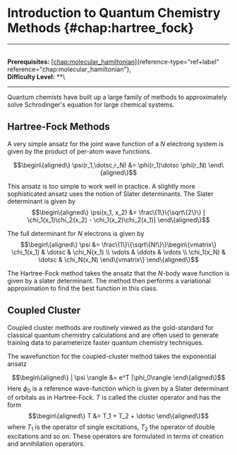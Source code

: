 # Introduction to Quantum Chemistry Methods \{#chap:hartree_fock\}

------------------------------------------------------------------------

\
**Prerequisites:**
[\[chap:molecular_hamiltonian\]](#chap:molecular_hamiltonian)\{reference-type="ref+label"
reference="chap:molecular_hamiltonian"\},\
**Difficulty Level:** \*\*\

------------------------------------------------------------------------

Quantum chemists have built up a large family of methods to
approximately solve Schrodinger's equation for large chemical systems.

## Hartree-Fock Methods

A very simple ansatz for the joint wave function of a $N$ electrong
system is given by the product of per-atom wave functions.

$$\begin\{aligned\}
\psi(r_1,\dotsc,r_N) &= \phi(r_1)\dotsc \phi(r_N)
\end\{aligned\}$$

This ansatz is too simple to work well in practice. A slightly more
sophisticated ansatz uses the notion of Slater determinants. The Slater
determinant is given by $$\begin\{aligned\}
\psi(x_1, x_2) &= \frac\{1\}\{\sqrt\{2\}\} [ \chi_1(x_1)\chi_2(x_2) - \chi_1(x_2)\chi_2(x_1)]
\end\{aligned\}$$

The full determinant for $N$ electrons is given by $$\begin\{aligned\}
\psi &= \frac\{1\}\{\sqrt\{N!\}\}\begin\{vmatrix\}
    \chi_1(x_1) & \dotsc & \chi_N(x_1) \\
    \vdots & \ddots & \vdots \\
    \chi_1(x_N) & \dotsc & \chi_N(x_N)
    \end\{vmatrix\}
\end\{aligned\}$$

The Hartree-Fock method takes the ansatz that the $N$-body wave function
is given by a slater determinant. The method then performs a variational
approximation to find the best function in this class.

## Coupled Cluster

Coupled cluster methods are routinely viewed as the gold-standard for
classical quantum chemistry calculations and are often used to generate
training data to parameterize faster quantum chemistry techniques.

The wavefunction for the coupled-cluster method takes the exponential
ansatz

$$\begin\{aligned\}
| \psi \rangle &= e^T |\phi_0\rangle
\end\{aligned\}$$ Here $\phi_0$ is a reference wave-function which is
given by a Slater determinant of orbitals as in Hartree-Fock. $T$ is
called the cluster operator and has the form $$\begin\{aligned\}
T &= T_1 + T_2 + \dotsc
\end\{aligned\}$$ where $T_1$ is the operator of single excitations, $T_2$
the operator of double excitations and so on. These operators are
formulated in terms of creation and annihilation operators.
